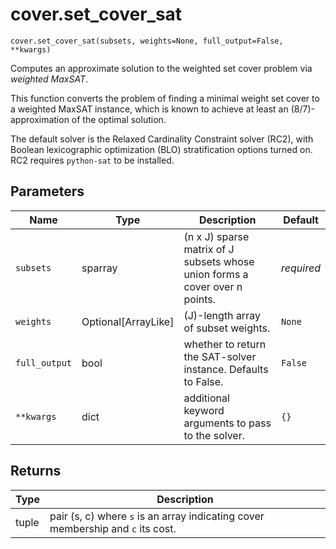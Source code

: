 # cover.set_cover_sat { #geomcover.cover.set_cover_sat }

`cover.set_cover_sat(subsets, weights=None, full_output=False, **kwargs)`

Computes an approximate solution to the weighted set cover problem via *weighted MaxSAT*.

This function converts the problem of finding a minimal weight set cover to a weighted MaxSAT instance,         which is known to achieve at least an (8/7)-approximation of the optimal solution.

The default solver is the Relaxed Cardinality Constraint solver (RC2), with Boolean lexicographic optimization  (BLO) stratification options turned on. RC2 requires `python-sat` to be installed.

## Parameters

| Name          | Type                  | Description                                                                 | Default    |
|---------------|-----------------------|-----------------------------------------------------------------------------|------------|
| `subsets`     | sparray               | (n x J) sparse matrix of J subsets whose union forms a cover over n points. | _required_ |
| `weights`     | Optional\[ArrayLike\] | (J)-length array of subset weights.                                         | `None`     |
| `full_output` | bool                  | whether to return the SAT-solver instance. Defaults to False.               | `False`    |
| `**kwargs`    | dict                  | additional keyword arguments to pass to the solver.                         | `{}`       |

## Returns

| Type   | Description                                                                         |
|--------|-------------------------------------------------------------------------------------|
| tuple  | pair (s, c) where ``s`` is an array indicating cover membership and ``c`` its cost. |